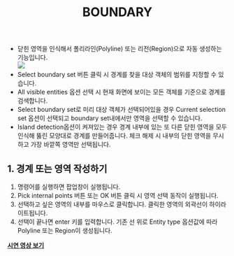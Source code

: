 ﻿---
title: BOUNDARY
---


[image1]: ../../../../../assets/images/commands/boundary/image1.png


* 닫힌 영역을 인식해서 폴리라인(Polyline) 또는 리전(Region)으로 자동 생성하는 기능입니다.  
  ![][image1]  
* Select boundary set 버튼 클릭 시 경계를 찾을 대상 객체의 범위를 지정할 수 있습니다.  
* All visible entities 옵션 선택 시 현재 화면에 보이는 모든 객체를 기준으로 경계를 검색합니다.  
* Select boundary set로 미리 대상 객체가 선택되어있을 경우 Current selection set 옵션이 선택되고 boundary set내에서만 영역을 선택할 수 있습니다.  
* Island detection옵션이 켜져있는 경우 경계 내부에 있는 또 다른 닫힌 영역을 모두 인식해 뚫린 모양대로 경계를 만들어줍니다. 체크 해제 시 내부의 닫힌 영역을 무시하고 가장 바깥쪽 영역만 선택됩니다.

## **1\. 경계 또는 영역 작성하기**

1) 명령어를 실행하면 팝업창이 실행됩니다.  
2) Pick internal points 버튼 또는 OK 버튼 클릭 시 영역 선택 동작이 실행됩니다.  
3) 선택하고 싶은 영역의 내부를 마우스로 클릭합니다. 클릭한 영역의 외곽선이 하이라이트됩니다.  
4) 선택이 끝나면 enter 키를 입력합니다. 기존 선 위로 Entity type 옵션값에 따라 Polyline 또는 Region이 생성됩니다.  

[**<Icon name="youtube" class="emoji"/> 시연 영상 보기**](https://youtu.be/186Y8qZpF28) 